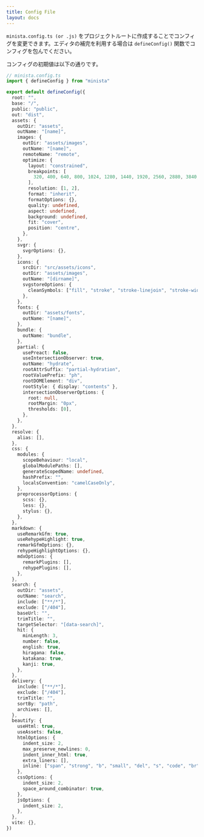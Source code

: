 ```yaml
---
title: Config File
layout: docs
---
```


`minista.config.ts (or .js)` をプロジェクトルートに作成することでコンフィグを変更できます。エディタの補完を利用する場合は `defineConfig()` 関数でコンフィグを包んでください。

コンフィグの初期値は以下の通りです。

```ts
// minista.config.ts
import { defineConfig } from "minista"

export default defineConfig({
  root: "",
  base: "/",
  public: "public",
  out: "dist",
  assets: {
    outDir: "assets",
    outName: "[name]",
    images: {
      outDir: "assets/images",
      outName: "[name]",
      remoteName: "remote",
      optimize: {
        layout: "constrained",
        breakpoints: [
          320, 400, 640, 800, 1024, 1280, 1440, 1920, 2560, 2880, 3840,
        ],
        resolution: [1, 2],
        format: "inherit",
        formatOptions: {},
        quality: undefined,
        aspect: undefined,
        background: undefined,
        fit: "cover",
        position: "centre",
      },
    },
    svgr: {
      svgrOptions: {},
    },
    icons: {
      srcDir: "src/assets/icons",
      outDir: "assets/images",
      outName: "[dirname]",
      svgstoreOptions: {
        cleanSymbols: ["fill", "stroke", "stroke-linejoin", "stroke-width"],
      },
    },
    fonts: {
      outDir: "assets/fonts",
      outName: "[name]",
    },
    bundle: {
      outName: "bundle",
    },
    partial: {
      usePreact: false,
      useIntersectionObserver: true,
      outName: "hydrate",
      rootAttrSuffix: "partial-hydration",
      rootValuePrefix: "ph",
      rootDOMElement: "div",
      rootStyle: { display: "contents" },
      intersectionObserverOptions: {
        root: null,
        rootMargin: "0px",
        thresholds: [0],
      },
    },
  },
  resolve: {
    alias: [],
  },
  css: {
    modules: {
      scopeBehaviour: "local",
      globalModulePaths: [],
      generateScopedName: undefined,
      hashPrefix: "",
      localsConvention: "camelCaseOnly",
    },
    preprocessorOptions: {
      scss: {},
      less: {},
      stylus: {},
    },
  },
  markdown: {
    useRemarkGfm: true,
    useRehypeHighlight: true,
    remarkGfmOptions: {},
    rehypeHighlightOptions: {},
    mdxOptions: {
      remarkPlugins: [],
      rehypePlugins: [],
    },
  },
  search: {
    outDir: "assets",
    outName: "search",
    include: ["**/*"],
    exclude: ["/404"],
    baseUrl: "",
    trimTitle: "",
    targetSelector: "[data-search]",
    hit: {
      minLength: 3,
      number: false,
      english: true,
      hiragana: false,
      katakana: true,
      kanji: true,
    },
  },
  delivery: {
    include: ["**/*"],
    exclude: ["/404"],
    trimTitle: "",
    sortBy: "path",
    archives: [],
  },
  beautify: {
    useHtml: true,
    useAssets: false,
    htmlOptions: {
      indent_size: 2,
      max_preserve_newlines: 0,
      indent_inner_html: true,
      extra_liners: [],
      inline: ["span", "strong", "b", "small", "del", "s", "code", "br", "wbr"],
    },
    cssOptions: {
      indent_size: 2,
      space_around_combinator: true,
    },
    jsOptions: {
      indent_size: 2,
    },
  },
  vite: {},
})
```
